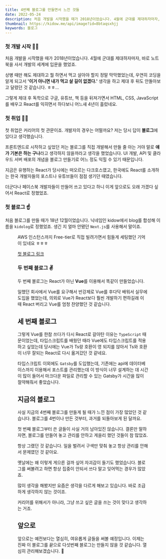 ```yaml
---
title: 4번째 블로그를 만들면서 느낀 것들
date: 2022-05-24
description: 처음 개발을 시작했을 때가 2018년이었습니다. 4월에 군대를 제대하자마자, 바로 노트북을 사서 개발의 세계에 입문을 했었죠.
thumbnail: https://kidow.me/api/image?id=8btaqsxhjj
keywords: 블로그
---
```



<Frontmatter />
<BackTop />

### 첫 개발 시작 👨‍💻

처음 개발을 시작했을 때가 2018년이었습니다. 4월에 군대를 제대하자마자, 바로 노트북을 사서 개발의 세계에 입문을 했었죠.

상병 때만 해도 제대하고 뭘 하면서 먹고 살아야 할지 정말 막막했었는데, 우연히 코딩을 알게 되고서 **'이거 아니면 내가 먹고 살 길이 없겠다.'** 생각을 하고 제대 후 뒤도 안돌아보고 달렸던 것 같습니다. ㅎㅎ...

그렇게 제대 후 독학으로 구글, 유튜브, 책 등을 뒤져가면서 HTML, CSS, JavaScript를 배우고 React를 익히면서 하다보니 어느새 4년이 흘렀네요.

### 첫 취업 👨‍🔧

첫 취업은 커리어의 첫 관문이죠. 개발자의 경우는 어떨까요? 저는 당시 답이 **블로그**에 있다고 생각했습니다.

프론트엔드로 시작하고 싶었던 저는 블로그를 직접 개발해서 만들 줄 아는 거야 말로 **얘가 기본은 하는 구나**라고 생각하지 않을까라고 생각을 했었습니다. UI 개발, API 및 클라우드 서버 배포의 개념을 블로그 만들기로 어느 정도 익힐 수 있기 때문입니다.

지금은 유행하는 React가 당시에는 떠오르는 다크호스였고, 한국에도 React를 소개하는 한국 개발자들의 포스트나 유튜브들이 점점 생기던 때였습니다.

더군다나 페이스북 개발자들이 만들어 쓰고 있다고 하니 이게 앞으로도 오래 가겠다 싶어서 React로 정했었죠.

### 첫 블로그 ☝️

처음 블로그를 만들 때가 18년 12월이었습니다. 닉네임인 kidow에서 blog를 합성해 이름을 `kidolog`로 정했었죠. 생긴 지 얼마 안됐던 `Next.js`를 사용해서 말이죠.

<Figure caption="첫 블로그 만들던 시절" image="/contents/1/next_kidolog.png" />

AWS 인스턴스까지 Free-tier로 직접 빌려가면서 힘들게 세팅했던 기억이 있네요 ㅎㅎㅎ

[첫 블로그 링크](https://github.com/kidow/next-kidolog)

### 두 번째 블로그 ✌️

두 번째 블로그는 React가 아닌 **Vue**를 이용해서 똑같이 만들었습니다.

일했던 회사에서 Vue를 요구해서 반강제로 Vue를 후다닥 배워서 실무에 도입을 했었는데, 의외로 Vue가 React보다 훨씬 개발하기 편하길래 이 때 React 버리고 Vue를 엄청 찬양했던 것 같습니다.

## 세 번째 블로그

그렇게 Vue를 한참 쓰다가 다시 React로 갈아탄 이유는 `TypeScript` 때문이었는데, 타입스크립트를 배웠던 때라 Vue에도 타입스크립트를 적용하고 싶었는데 당시에는 Vue가 Ts랑 호환이 영 되지를 않아서 Ts와 호환이 너무 잘되는 React로 다시 옮겨갔던 것 같네요.

타입스크립트 이외에도 `Gatsby`를 도입했는데, 기존에는 api에 데이터베이스까지 이용해서 포스트를 관리했는데 이 방식이 너무 설계하는 데 시간이 많이 들어서 마크다운 파일로 관리할 수 있는 Gatsby가 시간을 많이 절약해줘서 좋았습니다.

## 지금의 블로그

사실 지금의 4번째 블로그를 만들게 될 때가 느낀 점이 가장 많았던 것 같습니다. 블로그를 4번이나 만든 것부터, 과거를 되돌아보게 된 달까요.

첫 번째 블로그부터 쓴 글들이 사실 거의 남아있진 않습니다. 결론만 말하자면, 블로그를 만들어 놓고 관리를 안하고 게을리 했던 것들이 참 많았죠.

항상 그랬던 것 같습니다. 일을 벌려서 구색만 맞춰 놓고 항상 관리를 안해서 문제였던 것 같아요.

옛날에는 왜 이렇게 게으른 걸까 싶어 자괴감이 들기도 했었습니다. 블로그를 써볼려고 하면 항상 집중이 안되서 쓰다 말고 잊어먹는 경우가 많았죠.

많이 생각을 해봤지만 요즘은 생각을 다르게 해보고 있습니다. 바로 조급하게 생각하지 않는 것이죠.

커리어를 위해서가 아니라, 그냥 쓰고 싶은 글을 쓰는 것이 맞다고 생각하는 거죠.

## 앞으로

앞으로는 예전보다는 열심히, 여유롭게 글들을 써볼 예정입니다. 이제는 진짜 이 블로그를 끝으로 다섯번째 블로그는 만들지 않을 것 같습니다. 열심히 관리해보겠습니다. 🤛

<ShareButtons />
<Comment />

